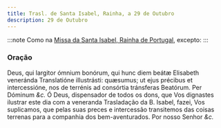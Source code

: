 ```yaml
---
title: Trasl. de Santa Isabel, Rainha, a 29 de Outubro
description: 29 de Outubro
---
```


:::note
Como na [Missa da Santa Isabel, Rainha de Portugal](/missal/santos/07-08), excepto:
:::

### Oração

<div class="grid grid-cols-2 gap-5">
  <span class="text-justify">
    Deus, qui largitor ómnium bonórum, qui hunc diem beátæ Elisabeth veneránda
    Translatióne illustrásti: quæsumus; ut ejus précibus et intercessióne, nos
    de terrénis ad consórtia tránsferas Beatórum. Per Dóminum <em>&c.</em>
  </span>
  <span class="text-justify">
    Ó Deus, dispensador de todos os dons, que Vos dignastes ilustrar este dia
    com a veneranda Trasladação da B. Isabel, fazei, Vos suplicamos, que pelas
    suas preces e intercessão transitemos das coisas terrenas para a companhia
    dos bem-aventurados. Por nosso Senhor <em>&c.</em>
  </span>
</div>
